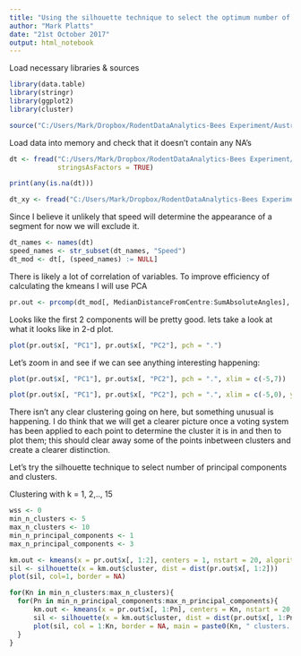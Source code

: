 ```yaml
---
title: "Using the silhouette technique to select the optimum number of clusters and principle components"
author: "Mark Platts"
date: "21st October 2017"
output: html_notebook
---
```


Load necessary libraries & sources
```r
library(data.table)
library(stringr)
library(ggplot2)
library(cluster)

source("C:/Users/Mark/Dropbox/RodentDataAnalytics-Bees Experiment/Australia Experiment/Cluster_Analysis/helper_functions.R")
```

Load data into memory and check that it doesn't contain any NA's
```r
dt <- fread("C:/Users/Mark/Dropbox/RodentDataAnalytics-Bees Experiment/Australia Experiment/Data/Output_features/segment_features.csv",
            stringsAsFactors = TRUE)

print(any(is.na(dt)))

dt_xy <- fread("C:/Users/Mark/Dropbox/RodentDataAnalytics-Bees Experiment/Australia Experiment/Data/Output_features/segment_xys.csv", head = TRUE)
```

Since I believe it unlikely that speed will determine the appearance of a segment for now we will exclude it.

```r
dt_names <- names(dt)
speed_names <- str_subset(dt_names, "Speed")
dt_mod <- dt[, (speed_names) := NULL]
```

There is likely a lot of correlation of variables. To improve efficiency of calculating the kmeans I will use PCA

```r
pr.out <- prcomp(dt_mod[, MedianDistanceFromCentre:SumAbsoluteAngles], scale = TRUE)
```

Looks like the first 2 components will be pretty good. lets take a look at what it looks like in 2-d plot.

```r
plot(pr.out$x[, "PC1"], pr.out$x[, "PC2"], pch = ".")
```

Let's zoom in and see if we can see anything interesting happening:
```r
plot(pr.out$x[, "PC1"], pr.out$x[, "PC2"], pch = ".", xlim = c(-5,7))
```

```r
plot(pr.out$x[, "PC1"], pr.out$x[, "PC2"], pch = ".", xlim = c(-5,0), ylim = c(-3,1))
```

There isn't any clear clustering going on here, but something unusual is happening. I do think that we will get a clearer picture once a voting system has been applied to each point to determine the cluster it is in and then to plot them; this should clear away some of the points inbetween clusters and create a clearer distinction.

Let's try the silhouette technique to select number of principal components and clusters.

Clustering with k = 1, 2,.., 15
```r
wss <- 0
min_n_clusters <- 5
max_n_clusters <- 10
min_n_principal_components <- 1
max_n_principal_components <- 3

km.out <- kmeans(x = pr.out$x[, 1:2], centers = 1, nstart = 20, algorithm = "Lloyd", iter.max = 200)
sil <- silhouette(x = km.out$cluster, dist = dist(pr.out$x[, 1:2]))
plot(sil, col=1, border = NA)

for(Kn in min_n_clusters:max_n_clusters){
  for(Pn in min_n_principal_components:max_n_principal_components){
      km.out <- kmeans(x = pr.out$x[, 1:Pn], centers = Kn, nstart = 20, algorithm = "Lloyd", iter.max = 200)
      sil <- silhouette(x = km.out$cluster, dist = dist(pr.out$x[, 1:Pn]))
      plot(sil, col = 1:Kn, border = NA, main = paste0(Kn, " clusters. ", Pn, " principal components"))
  }
}
```



